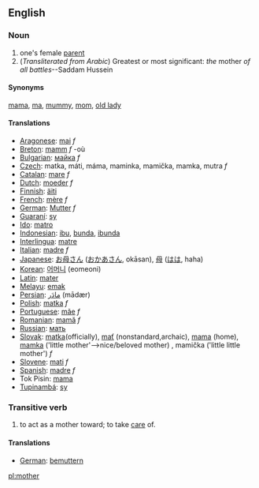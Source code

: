 ==English==

===Noun===
#one's female [[parent]]
#(''Transliterated from Arabic'') Greatest or most significant: ''the'' mother ''of all battles''--Saddam Hussein

====Synonyms====
[[mama]], [[ma]], [[mummy]], [[mom]], [[old lady]]

====Translations====
*[[Aragonese]]: [[mai]] ''f''
*[[Breton]]: [[mamm]] ''f'' -où
*[[Bulgarian]]: [[майка]] ''f''
*[[Czech]]:  matka, máti, máma, maminka, mamička, mamka, mutra ''f''
*[[Catalan]]: [[mare]] ''f''
*[[Dutch]]: [[moeder]] ''f''
*[[Finnish]]: [[äiti]]
*[[French]]: [[mère]] ''f''
*[[German]]: [[Mutter]] ''f''
*[[Guaraní]]: [[sy]]
*[[Ido]]: [[matro]]
*[[Indonesian]]: [[ibu]], [[bunda]], [[ibunda]]
*[[Interlingua]]: [[matre]]
*[[Italian]]: [[madre]] ''f''
*[[Japanese]]: [[お母さん]] ([[おかあさん]], okāsan), [[母]] ([[はは]], haha)
*[[Korean]]: [[어머니]] (eomeoni)
*[[Latin]]: [[mater]]
*[[ms:Main Page|Melayu]]: [[ms:emak|emak]]
*[[Persian]]: [[مادَر]] (mādær)
*[[Polish]]: [[matka]] ''f''
*[[Portuguese]]: [[mãe]] ''f''
*[[Romanian]]: [[mamă]] ''f''
*[[Russian]]: [[мать]]
*[[Slovak]]:  [[matka]](officially), [[mať]] (nonstandard,archaic), [[mama]] (home), [[mamka]] ('little mother'-->nice/beloved mother)  , mamička ('little little mother')  ''f''
*[[Slovene]]: [[mati]] ''f''
*[[Spanish]]: [[madre]] ''f''
*Tok Pisin: [[mama]]
*[[Tupinambá]]: [[sy]]

===Transitive verb===
#to act as a mother toward; to take [[care]] of.

====Translations====
*[[German]]: [[bemuttern]]

[[pl:mother]]